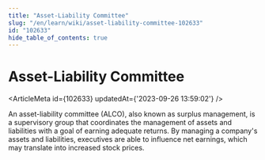 ```yaml
---
title: "Asset-Liability Committee"
slug: "/en/learn/wiki/asset-liability-committee-102633"
id: "102633"
hide_table_of_contents: true
---
```



# Asset-Liability Committee

<ArticleMeta id={102633} updatedAt={'2023-09-26 13:59:02'} />
<div className='border-solid border-b border-t-0 my-4 border-[var(--ifm-color-gray-300)]' />

An asset-liability committee (ALCO), also known as surplus management, is a supervisory group that coordinates the management of assets and liabilities with a goal of earning adequate returns. By managing a company's assets and liabilities, executives are able to influence net earnings, which may translate into increased stock prices.
